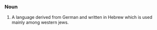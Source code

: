 ===Noun===
#A language derived from German and written in Hebrew which is used mainly among western jews.